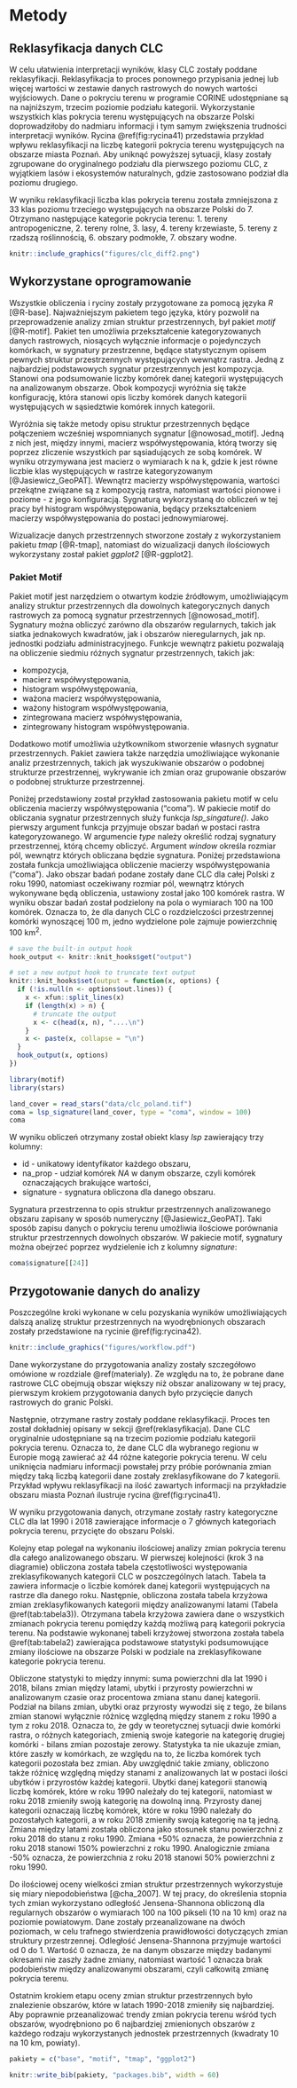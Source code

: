 # Metody {#metody}

## Reklasyfikacja danych CLC {#reklasyfikacja}

W celu ułatwienia interpretacji wyników, klasy CLC zostały poddane reklasyfikacji.
Reklasyfikacja to proces ponownego przypisania jednej lub więcej wartości w zestawie danych rastrowych do nowych wartości wyjściowych.
Dane o pokryciu terenu w programie CORINE udostępniane są na najniższym, trzecim poziomie podziału kategorii.
Wykorzystanie wszystkich klas pokrycia terenu występujących na obszarze Polski doprowadziłoby do nadmiaru informacji i tym samym zwiększenia trudności interpretacji wyników.
Rycina \@ref(fig:rycina41) przedstawia przykład wpływu reklasyfikacji na liczbę kategorii pokrycia terenu występujących na obszarze miasta Poznań.
Aby uniknąć powyższej sytuacji, klasy zostały zgrupowane do oryginalnego podziału dla pierwszego poziomu CLC, z wyjątkiem lasów i ekosystemów naturalnych, gdzie zastosowano podział dla poziomu drugiego.

W wyniku reklasyfikacji liczba klas pokrycia terenu została zmniejszona z 33 klas poziomu trzeciego występujących na obszarze Polski do 7.
Otrzymano następujące kategorie pokrycia terenu: 1. tereny antropogeniczne, 2. tereny rolne, 3. lasy, 4. tereny krzewiaste, 5. tereny z rzadszą roślinnością, 6. obszary podmokłe, 7. obszary wodne.

```r
knitr::include_graphics("figures/clc_diff2.png")
```


## Wykorzystane oprogramowanie {#oprogramowanie}

Wszystkie obliczenia i ryciny zostały przygotowane za pomocą języka *R* [@R-base].
Najważniejszym pakietem tego języka, który pozwolił na przeprowadzenie analizy zmian struktur przestrzennych, był pakiet *motif* [@R-motif].
Pakiet ten umożliwia przekształcenie kategoryzowanych danych rastrowych, niosących wyłącznie informacje o pojedynczych komórkach, w sygnatury przestrzenne, będące statystycznym opisem pewnych struktur przestrzennych występujących wewnątrz rastra.
Jedną z najbardziej podstawowych sygnatur przestrzennych jest kompozycja.
Stanowi ona podsumowanie liczby komórek danej kategorii występujących na analizowanym obszarze.
Obok kompozycji wyróżnia się także konfigurację, która stanowi opis liczby komórek danych kategorii występujących w sąsiedztwie komórek innych kategorii.

<!-- **dodać cytowania -->
Wyróżnia się także metody opisu struktur przestrzennych będące połączeniem wcześniej wspomnianych sygnatur [@nowosad_motif].
Jedną z nich jest, między innymi, macierz współwystępowania, którą tworzy się poprzez zliczenie wszystkich par sąsiadujących ze sobą komórek.
W wyniku otrzymywana jest macierz o wymiarach k na k, gdzie k jest równe liczbie klas występujących w rastrze kategoryzowanym [@Jasiewicz_GeoPAT].
Wewnątrz macierzy współwystępowania, wartości przekątne związane są z kompozycją rastra, natomiast wartości pionowe i poziome - z jego konfiguracją.
Sygnaturą wykorzystaną do obliczeń w tej pracy był histogram współwystępowania, będący przekształceniem macierzy współwystępowania do postaci jednowymiarowej.

Wizualizacje danych przestrzennych stworzone zostały z wykorzystaniem pakietu *tmap* [@R-tmap], natomiast do wizualizacji danych ilościowych wykorzystany został pakiet *ggplot2* [@R-ggplot2].


### Pakiet Motif
<!-- Wytłumaczyć działanie pakietu motif i co nim można zrobić, trochę jak działa itp -->
Pakiet motif jest narzędziem o otwartym kodzie źródłowym, umożliwiającym analizy struktur przestrzennych dla dowolnych kategorycznych danych rastrowych za pomocą sygnatur przestrzennych [@nowosad_motif].
Sygnatury można obliczyć zarówno dla obszarów regularnych, takich jak siatka jednakowych kwadratów, jak i obszarów nieregularnych, jak np. jednostki podziału administracyjnego.
Funkcje wewnątrz pakietu pozwalają na obliczenie siedmiu różnych sygnatur przestrzennych, takich jak: 

- kompozycja,
- macierz współwystępowania,
- histogram współwystępowania,
- ważona macierz współwystępowania,
- ważony histogram współwystępowania,
- zintegrowana macierz współwystępowania,
- zintegrowany histogram współwystępowania.

Dodatkowo motif umożliwia użytkownikom stworzenie własnych sygnatur przestrzennych.
Pakiet zawiera także narzędzia umożliwiające wykonanie analiz przestrzennych, takich jak wyszukiwanie obszarów o podobnej strukturze przestrzennej, wykrywanie ich zmian oraz grupowanie obszarów o podobnej strukturze przestrzennej.

Poniżej przedstawiony został przykład zastosowania pakietu motif w celu obliczenia macierzy współwystępowania ("coma").
W pakiecie motif do obliczania sygnatur przestrzennych służy funkcja *lsp_singature()*.
Jako pierwszy argument funkcja przyjmuje obszar badań w postaci rastra kategoryzowanego.
W argumencie *type* należy określić rodzaj sygnatury przestrzennej, którą chcemy obliczyć.
Argument *window* określa rozmiar pól, wewnątrz których obliczana będzie sygnatura.
Poniżej przedstawiona została funkcja umożliwiająca obliczenie macierzy współwystępowania ("coma").
Jako obszar badań podane zostały dane CLC dla całej Polski z roku 1990, natomiast oczekiwany rozmiar pól, wewnątrz których wykonywane będą obliczenia, ustawiony został jako 100 komórek rastra.
W wyniku obszar badań został podzielony na pola o wymiarach 100 na 100 komórek.
Oznacza to, że dla danych CLC o rozdzielczości przestrzennej komórki wynoszącej 100 m, jedno wydzielone pole zajmuje powierzchnię 100 km^2^.

```r
# save the built-in output hook
hook_output <- knitr::knit_hooks$get("output")

# set a new output hook to truncate text output
knitr::knit_hooks$set(output = function(x, options) {
  if (!is.null(n <- options$out.lines)) {
    x <- xfun::split_lines(x)
    if (length(x) > n) {
      # truncate the output
      x <- c(head(x, n), "....\n")
    }
    x <- paste(x, collapse = "\n")
  }
  hook_output(x, options)
})
```

```r
library(motif)
library(stars)

land_cover = read_stars("data/clc_poland.tif")
coma = lsp_signature(land_cover, type = "coma", window = 100)
coma
```

W wyniku obliczeń otrzymany został obiekt klasy *lsp* zawierający trzy kolumny:

- id - unikatowy identyfikator każdego obszaru,
- na_prop - udział komórek *NA* w danym obszarze, czyli komórek oznaczających brakujące wartości,
- signature - sygnatura obliczona dla danego obszaru.


Sygnatura przestrzenna to opis struktur przestrzennych analizowanego obszaru zapisany w sposób numeryczny [@Jasiewicz_GeoPAT].
Taki sposób zapisu danych o pokryciu terenu umożliwia ilościowe porównania struktur przestrzennych dowolnych obszarów.
W pakiecie motif, sygnatury można obejrzeć poprzez wydzielenie ich z kolumny *signature*:

```r
coma$signature[[24]]
```


## Przygotowanie danych do analizy {#analiza}
<!-- W tej części można dodać jakiś diagram pokazujący kolejne kroki analizy. Trzeba też dokładniej te kroki opisać (proszę postawić się w miejscu osoby, która chciałaby zrobić to samo co Pan, ale dla innego kraju) -->
Poszczególne kroki wykonane w celu pozyskania wyników umożliwiających dalszą analizę struktur przestrzennych na wyodrębnionych obszarach zostały przedstawione na rycinie \@ref(fig:rycina42).

```r
knitr::include_graphics("figures/workflow.pdf")
```

<!-- przycięcie danych -->
Dane wykorzystane do przygotowania analizy zostały szczegółowo omówione w rozdziale \@ref(materialy).
Ze względu na to, że pobrane dane rastrowe CLC obejmują obszar większy niż obszar analizowany w tej pracy, pierwszym krokiem przygotowania danych było przycięcie danych rastrowych do granic Polski.

<!-- reklasyfikacja -->
Następnie, otrzymane rastry zostały poddane reklasyfikacji.
Proces ten został dokładniej opisany w sekcji \@ref(reklasyfikacja).
Dane CLC oryginalnie udostępniane są na trzecim poziomie podziału kategorii pokrycia terenu.
Oznacza to, że dane CLC dla wybranego regionu w Europie mogą zawierać aż 44 różne kategorie pokrycia terenu.
W celu uniknięcia nadmiaru informacji powstałej przy próbie porównania zmian między taką liczbą kategorii dane zostały zreklasyfikowane do 7 kategorii.
Przykład wpływu reklasyfikacji na ilość zawartych informacji na przykładzie obszaru miasta Poznań ilustruje rycina \@ref(fig:rycina41).

W wyniku przygotowania danych, otrzymane zostały rastry kategoryczne CLC dla lat 1990 i 2018 zawierające informacje o 7 głównych kategoriach pokrycia terenu, przycięte do obszaru Polski.

<!-- analiza ilościowa zmian przestrzennych -->
Kolejny etap polegał na  wykonaniu ilościowej analizy zmian pokrycia terenu dla całego analizowanego obszaru.
W pierwszej kolejności (krok 3 na diagramie) obliczona została tabela częstotliwości występowania zreklasyfikowanych kategorii CLC w poszczególnych latach.
Tabela ta zawiera informacje o liczbie komórek danej kategorii występujących na rastrze dla danego roku.
Następnie, obliczona została tabela krzyżowa zmian zreklasyfikowanych kategorii między analizowanymi latami (Tabela \@ref(tab:tabela3)).
Otrzymana tabela krzyżowa zawiera dane o wszystkich zmianach pokrycia terenu pomiędzy każdą możliwą parą kategorii pokrycia terenu.
Na podstawie wykonanej tabeli krzyżowej stworzona została tabela \@ref(tab:tabela2) zawierająca podstawowe statystyki podsumowujące zmiany ilościowe na obszarze Polski w podziale na zreklasyfikowane kategorie pokrycia terenu.

Obliczone statystyki to między innymi: suma powierzchni dla lat 1990 i 2018, bilans zmian między latami, ubytki i przyrosty powierzchni w analizowanym czasie oraz procentowa zmiana stanu danej kategorii.
Podział na bilans zmian, ubytki oraz przyrosty wywodzi się z tego, że bilans zmian stanowi wyłącznie różnicę względną między stanem z roku 1990 a tym z roku 2018.
Oznacza to, że gdy w teoretycznej sytuacji dwie komórki rastra, o różnych kategoriach, zmienią swoje kategorie na kategorię drugiej komórki - bilans zmian pozostaje zerowy.
Statystyka ta nie ukazuje zmian, które zaszły w komórkach, ze względu na to, że liczba komórek tych kategorii pozostała bez zmian.
Aby uwzględnić takie zmiany, obliczono także różnicę względną między stanami z analizowanych lat w postaci ilości ubytków i przyrostów każdej kategorii.
Ubytki danej kategorii stanowią liczbę komórek, które w roku 1990 należały do tej kategorii, natomiast w roku 2018 zmieniły swoją kategorię na dowolną inną.
Przyrosty danej kategorii oznaczają liczbę komórek, które w roku 1990 należały do pozostałych kategorii, a w roku 2018 zmieniły swoją kategorię na tą jedną.
Zmiana między latami została obliczona jako stosunek stanu powierzchni z roku 2018 do stanu z roku 1990.
Zmiana +50% oznacza, że powierzchnia z roku 2018 stanowi 150% powierzchni z roku 1990.
Analogicznie zmiana -50% oznacza, że powierzchnia z roku 2018 stanowi 50% powierzchni z roku 1990.

<!-- analiza zmian struktur przestrzennych -->
Do ilościowej oceny wielkości zmian struktur przestrzennych wykorzystuje się miary niepodobieństwa [@cha_2007].
W tej pracy, do określenia stopnia tych zmian wykorzystano odległość Jensena-Shannona obliczoną dla regularnych obszarów o wymiarach 100 na 100 pikseli (10 na 10 km) oraz na poziomie powiatowym.
Dane zostały przeanalizowane na dwóch poziomach, w celu trafnego stwierdzenia prawidłowości dotyczących zmian struktury przestrzennej.
Odległość Jensena-Shannona przyjmuje wartości od 0 do 1.
Wartość 0 oznacza, że na danym obszarze między badanymi okresami nie zaszły żadne zmiany, natomiast wartość 1 oznacza brak podobieństw między analizowanymi obszarami, czyli całkowitą zmianę pokrycia terenu.

Ostatnim krokiem etapu oceny zmian struktur przestrzennych było znalezienie obszarów, które w latach 1990-2018 zmieniły się najbardziej.
Aby poprawnie przeanalizować trendy zmian pokrycia terenu wśród tych obszarów, wyodrębniono po 6 najbardziej zmienionych obszarów z każdego rodzaju wykorzystanych jednostek przestrzennych (kwadraty 10 na 10 km, powiaty).

```r
pakiety = c("base", "motif", "tmap", "ggplot2")

knitr::write_bib(pakiety, "packages.bib", width = 60)
```
